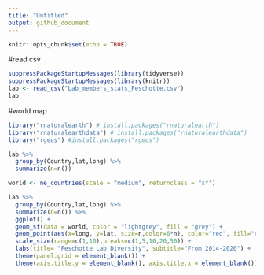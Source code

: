 ```yaml
---
title: "Untitled"
output: github_document
---
```


```r
knitr::opts_chunk$set(echo = TRUE)
```

#read csv
```r
suppressPackageStartupMessages(library(tidyverse))
suppressPackageStartupMessages(library(knitr))
lab <- read_csv("Lab_members_stats_Feschotte.csv")
lab
```

#world map
```r
library("rnaturalearth") # install.packages("rnaturalearth")
library("rnaturalearthdata") # install.packages("rnaturalearthdata")
library("rgeos") #install.packages("rgeos")
```
```r
lab %>% 
  group_by(Country,lat,long) %>% 
  summarize(n=n())
```


```r
world <- ne_countries(scale = "medium", returnclass = "sf")

```


```r
lab %>% 
  group_by(Country,lat,long) %>% 
  summarize(n=n()) %>% 
  ggplot() +
  geom_sf(data = world, color = "lightgrey", fill = "grey") +
  geom_point(aes(x=long, y=lat, size=n,color=6*n), color="red", fill="red", alpha=0.8, shape=21) +
  scale_size(range=c(1,10),breaks=c(1,5,10,20,50)) +
  labs(title= "Feschotte Lab Diversity", subtitle="From 2014-2020") +
  theme(panel.grid = element_blank()) +
  theme(axis.title.y = element_blank(), axis.title.x = element_blank())
```

